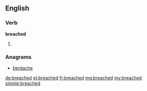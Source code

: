 ==English==

===Verb===
'''breached'''

# {{past of|breach}}

===Anagrams===
* [[berdache#English|berdache]]

[[de:breached]]
[[et:breached]]
[[fr:breached]]
[[mg:breached]]
[[my:breached]]
[[simple:breached]]